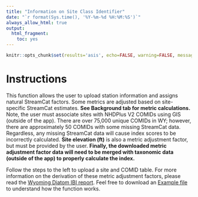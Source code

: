 ```yaml
---
title: "Information on Site Class Identifier"
date: "`r format(Sys.time(), '%Y-%m-%d %H:%M:%S')`"
always_allow_html: true
output:
  html_fragment:
    toc: yes
---
```


```r
knitr::opts_chunk$set(results='asis', echo=FALSE, warning=FALSE, message = FALSE)
```

# Instructions
This function allows the user to upload station information and assigns natural StreamCat factors. Some metrics are adjusted based on site-specific StreamCat estimates. **See Background tab for metric calculations.** Note, the user must associate sites with NHDPlus V2 COMIDs using GIS (outside of the app). There are over 75,000 unique COMIDs in WY; however, there are approximately 50 COMIDs with some missing StreamCat data. Regardless, any missing StreamCat data will cause index scores to be incorrectly calculated. **Site elevation (ft)** is also a metric adjustment factor, but must be provided by the user. **Finally, the downloaded metric adjustment factor data will need to be merged with taxonomic data (outside of the app) to properly calculate the index.**

Follow the steps to the left to upload a site and COMID table. For more information on the derivation of these metric adjustment factors, please read the [Wyoming Diatom IBI report](https://github.com/Blocktt/ShinyAppDocuments/tree/main/WDEQtools/Reports). Feel free to download an [Example file](https://github.com/Blocktt/ShinyAppDocuments/tree/main/WDEQtools/Example_Files) to understand how the function works.
